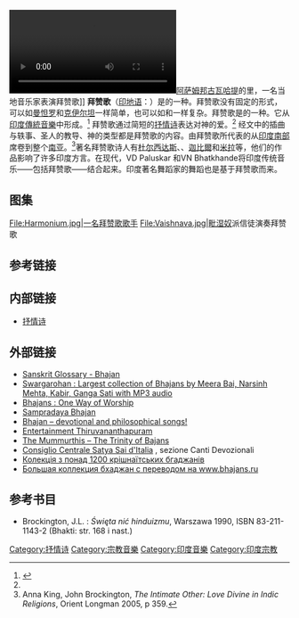 [[File:Local_musicians_singing_bhajan_at_kamakhya_temple,_Guwahati,_Assam,_India.webm|thumb]][[阿萨姆邦|阿萨姆邦]][[古瓦哈提|古瓦哈提]]的{{tsl|en|Kamakhya Temple|迦摩佉耶寺}}里，一名当地音乐家表演拜赞歌]]
'''拜赞歌'''（[[印地语|印地语]]：{{lang|hi|भजन}}）是{{tsl|en|Devotional song|祷告歌}}的一种。拜赞歌没有固定的形式，可以如[[曼怛罗|曼怛罗]]和[[克伊尔坦|克伊尔坦]]一样简单，也可以如{{tsl|en|Kriti|克里提}}和{{tsl|en|Dhrupad|德鲁帕德}}一样复杂。拜赞歌是{{tsl|en|Bhakti_yoga|奉爱瑜伽}}的一种。它从[[印度傳統音樂|印度傳統音樂]]中形成。<ref name=bhajan1>{{Cite web |url= http://www.chandrakantha.com/articles/indian_music/bhajan.html |title= BHAJAN - THE HINDU DEVOTIONAL SONG |author= David Courtney |date= 2012-02-05 |publisher= chandrakantha.com |language= en |accessdate= 2013-07-15 |quote=  |archive-date= 2021-03-15 |archive-url= https://web.archive.org/web/20210315231155/http://www.chandrakantha.com/articles/indian_music/bhajan.html |dead-url= no }}</ref>
拜赞歌通过简短的[[抒情诗|抒情诗]]表达对神的爱。<ref name=bhajan1/>
经文中的插曲与轶事、圣人的教导、神的类型都是拜赞歌的内容。由拜赞歌所代表的{{tsl|en|Bhakti movement|奉爱运动}}从[[印度南部|印度南部]]席卷到整个[[南亚|南亚]]。<ref>Anna King, John Brockington, ''The Intimate Other: Love Divine in Indic Religions'', Orient Longman 2005, p 359.</ref>著名拜赞歌诗人有[[杜尔西达斯|杜尔西达斯]]、{{tsl|en|Surdas|苏达斯}}、[[迦比爾|迦比爾]]和[[米拉|米拉]]等，他们的作品影响了许多印度方言。在现代，VD Paluskar 和VN Bhatkhande将印度传统音乐——包括拜赞歌——结合起来。印度著名舞蹈家{{tsl|en|Mallika_Sarabhai|玛丽卡·沙拉瓦特}}的舞蹈也是基于拜赞歌而来。
==图集==
<gallery>
File:Harmonium.jpg|一名拜赞歌歌手
File:Vaishnava.jpg|[[毗湿奴|毗湿奴]]派信徒演奏拜赞歌
</gallery>
==参考链接==
{{reflist}}
==内部链接==
*[[抒情诗|抒情诗]]
==外部链接==
{{refbegin|2}}
* [https://web.archive.org/web/20110426182423/http://www.allbhajans.com/ Sanskrit Glossary - Bhajan]
* [https://web.archive.org/web/20130805113651/http://swargarohan.org/bhajans.htm Swargarohan : Largest collection of Bhajans by Meera Bai, Narsinh Mehta, Kabir, Ganga Sati with MP3 audio]
* [http://ramkabirbhajans.org/articles/bhajan-way-of-worship Bhajans : One Way of Worship] {{Wayback|url=http://ramkabirbhajans.org/articles/bhajan-way-of-worship |date=20201204104821 }}
* [http://www.sampradayabhajan.blogspot.com Sampradaya Bhajan] {{Wayback|url=http://www.sampradayabhajan.blogspot.com/ |date=20191206144845 }}
* [https://web.archive.org/web/20110507153441/http://www.sanedo.com/2010/08/28/bhajan-devotional-and-philosophical-songs/ Bhajan – devotional and philosophical songs!]
* [https://web.archive.org/web/20100105092048/http://www.hinduonnet.com/thehindu/fr/2005/10/28/stories/2005102801220200.htm Entertainment Thiruvananthapuram]
* [https://web.archive.org/web/20130714043723/http://www.heritagetown.org/smusician.html The Mummurthis – The Trinity of Bajans]
* [http://www.osssbi.org/ Consiglio Centrale Satya Sai d'Italia] {{Wayback|url=http://www.osssbi.org/ |date=20210130180448 }}, sezione Canti Devozionali
* [http://www.kksongs.org Колекція з понад 1200 крішнаїтських бгаджанів] {{Wayback|url=http://www.kksongs.org/ |date=20210223150827 }}
* [http://www.bhajans.ru/ Большая коллекция бхаджан с переводом на www.bhajans.ru] {{Wayback|url=http://www.bhajans.ru/ |date=20210115193045 }}
{{refend}}
==参考书目==
{{refbegin}}
* Brockington, J.L. : ''Święta nić hinduizmu'', Warszawa 1990, ISBN 83-211-1143-2 (Bhakti: str. 168 i nast.)
{{refend}}

[[Category:抒情诗|Category:抒情诗]]
[[Category:宗教音樂|Category:宗教音樂]]
[[Category:印度音樂|Category:印度音樂]]
[[Category:印度宗教|Category:印度宗教]]